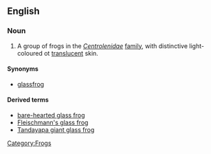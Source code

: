 ==English==
{{wikipedia}}

===Noun===
{{en-noun|sg=[[glass]] [[frog]]}}

# A group of frogs in the ''[[Centrolenidae]]'' [[family]], with distinctive light-coloured ot [[translucent]] skin.

====Synonyms====
* [[glassfrog]]

====Derived terms====
* [[bare-hearted glass frog]]
* [[Fleischmann's glass frog]]
* [[Tandayapa giant glass frog]]

[[Category:Frogs]]